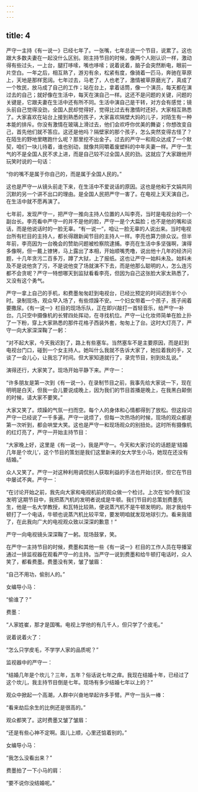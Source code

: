 ```yaml
---
---
---
```

title: 4
---




严守一主持《有一说一》已经七年了。一张嘴，七年总说一个节目，说累了。这也跟大多数夫妻在一起没什么区别。刚主持节目的时候，像两个人刚认识一样，激动得有些过头，一上台，腿打哆嗦，嘴也哆嗦；说着说着，脑子会突然断电，眼前一片空白。一年之后，相互熟了，游刃有余，松紧有度，像骑着一匹马，奔驰在草原上，天地是那样宽阔。七年过去，马老了，人也老了，激情被草原磨光了，真成了一个牧民，放马成了自己的工作；站在台上，拿着话筒，像一个演员，每天都在演过去的自己；就好像在生活中，每天在演自己一样。这还不是问题的关键，问题的关键是，它跟夫妻在生活中还有所不同。生活中演自己是干转，对方会有感觉；镜头前自己觉得没劲，全国人民却觉得好，觉得比过去有激情时还好。大家相互熟悉了。大家喜欢在站台上接到熟悉的孩子，大家喜欢隔壁大妈的儿子，对陌生有一种本能的排斥。你没有激情在玻璃上滑过去，他们会欢呼你优美的舞姿；你想改变自己，首先他们就不答应。这还是他吗？隔壁家的那个孩子，怎么突然变得古怪了？在陌生的野地里瞎跑什么呢？那里挖不出金子。过去的严守一和观众达成了一个默契，咱们一块儿待着，谁也别动，就像共同嚼着废塑料的中年夫妻一样。严守一生气的不是全国人民不求上进，而是自己较不过全国人民的劲。这就应了大家跟他开玩笑时说的一句话：

“你的嘴不是属于你自己的，而是属于全国人民的。”

这也是严守一从镜头前走下来，在生活中不爱说话的原因。这也是他和于文娟共同沉默的另一个讲不出口的理由。是全国人民把严守一害了。在电视上天天演自己，在生活中就不愿再演了。

七年前，发现严守一，把严守一推向主持人位置的人叫李亮，当时是电视台的一个副台长。李亮看中严守一的并不是他的脸，严守一是个大扁脸；也不是他的嘴和谈话，而是他说话时的一脸无辜。“有一说一”，咱让一脸无辜的人说出来。当时电视台所有栏目的主持人，都长得跟新闻节目的主持人一样。李亮也算力排众议。但半年前，李亮因为一台晚会的赞助问题被检察院逮捕。李亮在生活中多坚强啊，演得多像啊，但一戴上镣铐，马上露出了本相，开始顺嘴秃噜，说出他十几年的经济问题，十几年贪污二百多万，蹲了大狱，上了报纸。这也让严守一始料未及。始料未及不是说他贪了污，不是说他变了场就演不下去，而是他那么聪明的人，怎么连污都不会贪呢？严守一特想哪天到监狱看看李亮，但因为自己这张脸大家太熟悉了，又没有这个勇气。

严守一拿上自己的手机，和费墨匆匆赶到电视台，已经比预定的时间迟到半个小时。录制现场，观众早入场了，有些烦躁不安。一个妇女带着一个孩子，孩子闹着要撒尿。《有一说一》栏目的现场乐队，正在即兴敲打一首轻音乐，给严守一补台。几只空中摄像机的长臂四处挥动，在寻找机位。严守一让化妆师简单在脸上扑了一下粉，穿上大家熟悉的那件花格子西装外套，匆匆上了台。这时大灯亮了，严守一向大家深深鞠了一躬：

“对不起大家，今天我迟到了，路上有些塞车。当然塞车不是主要原因，而是赶到电视台门口，碰到一个女主持人。她叫什么我就不告诉大家了，她拉着我的手，又谈了一会儿心，让我忘了时间。但大家知道就行了，录完节目，别到处乱说。”

演得还行，大家笑了。现场开始平静下来。严守一：

“许多朋友是第一次到《有一说一》，在录制节目之前，我事先给大家说一下，现在明明是白天，但我一会儿要说成晚上，因为我们的节目首播是晚上，在我黑白颠倒的时候，请大家不要笑。”

大家又笑了。烦躁的气氛一扫而空。每个人的身体和心情都得到了放松。但这段词严守一已经说了一千多遍。严守一说烦了，但每一次热场的时候，现场的观众都是第一次听到，都会哄堂大笑。这也是严守一和现场观众的别扭处。这时所有摄像机的红灯亮了，严守一开始主持节目：

“大家晚上好，这里是《有一说一》，我是严守一。今天和大家讨论的话题是‘结婚几年是个坎儿’，这个节目的策划是我们这里新来的女大学生小马，她现在还没有结婚。”

众人又笑了。严守一对这种利用调侃别人获取利益的手法也开始讨厌，但它在节目中屡试不爽。严守一：

“在讨论开始之前，我先向大家和电视机前的观众做一个检讨。上次在‘如今我们没发明’这期节目中，我把蒸汽机的发明者说成是牛顿。我们节目的总策划费墨先生，他是一名大学教授，和瓦特比较熟，便说蒸汽机不是牛顿发明的。刚才我给牛顿打了一个电话，牛顿也说蒸汽机比较平常，要发明咱就发现地球引力。看来我错了，在此我向广大的电视观众致以深深的歉意！”

严守一向电视镜头深深鞠了一躬。现场鼓掌，笑。

在严守一主持节目的时候，费墨和其他一些《有一说一》栏目的工作人员在导播室通过一排监视器在观看严守一的主持。当严守一说到费墨和给牛顿打电话时，众人笑了，都看费墨。费墨没有笑，皱了皱眉：

“自己不用功，偷别人的。”

女编导小马：

“偷谁了？”

费墨：

“人家姓崔，那才是国嘴。电视上学他的有几千人，但只学了个皮毛。”

说着说着火了：

“怎么只学皮毛，不学学人家的品质呢？”

监视器中的严守一：

“结婚几年是个坎儿？三年，五年？俗话说七年之痒。我现在结婚十年，已经过了这个坎儿，我主持节目倒是七年。现场有多少结婚七年以上的？”

观众中掀起一个高潮，人群中兴奋地举起许多手臂。严守一当头一棒：

“看来劫后余生的比例还是很高的。”

观众都笑了。这时费墨又皱了皱眉：

“还是有些心神不定啊。面儿上顺，心里还惦着别的。”

女编导小马：

“我怎么没看出来？”

费墨拍了一下小马的肩：

“要不说你没结婚呢。”